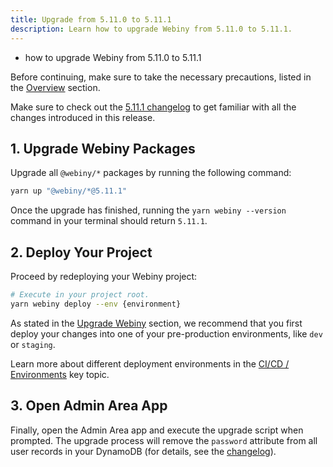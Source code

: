 ```yaml
---
title: Upgrade from 5.11.0 to 5.11.1
description: Learn how to upgrade Webiny from 5.11.0 to 5.11.1.
---
```



<Alert type="success" title="What you’ll learn">

- how to upgrade Webiny from 5.11.0 to 5.11.1

</Alert>

<Alert type="danger">

Before continuing, make sure to take the necessary precautions, listed in the [Overview](/docs/{version}/release-notes/upgrade-webiny#-precaution-measures) section.

</Alert>

<Alert type="info">

Make sure to check out the [5.11.1 changelog](/docs/{version}/release-notes/5.11.1/changelog) to get familiar with all the changes introduced in this release.

</Alert>

## 1. Upgrade Webiny Packages

Upgrade all `@webiny/*` packages by running the following command:

```bash
yarn up "@webiny/*@5.11.1"
```

Once the upgrade has finished, running the `yarn webiny --version` command in your terminal should return `5.11.1`.

## 2. Deploy Your Project

Proceed by redeploying your Webiny project:

```bash
# Execute in your project root.
yarn webiny deploy --env {environment}
```

<Alert type="warning">

As stated in the [Upgrade Webiny](/docs/{version}/release-notes/upgrade-webiny#pre-production-environments-first) section, we recommend that you first deploy your changes into one of your pre-production environments, like `dev` or `staging`.

</Alert>

<Alert type="success">

Learn more about different deployment environments in the [CI/CD / Environments](/docs/{version}/core-development-concepts/ci-cd/environments) key topic.

</Alert>

## 3. Open Admin Area App

Finally, open the Admin Area app and execute the upgrade script when prompted. The upgrade process will remove the `password` attribute from all user records in your DynamoDB (for details, see the [changelog](/docs/{version}/release-notes/5.11.1/changelog#remove-password-attribute-from-dynamodb-1842)).
